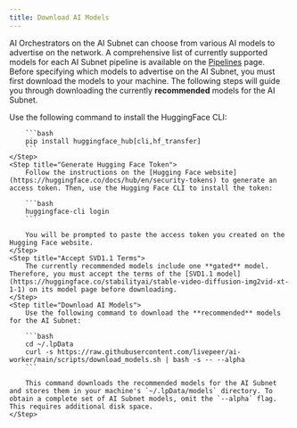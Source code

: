 ```yaml
---
title: Download AI Models
---
```


AI Orchestrators on the AI Subnet can choose from various AI models to advertise
on the network. A comprehensive list of currently supported models for each AI
Subnet pipeline is available on the [Pipelines](/ai/pipelines) page. Before
specifying which models to advertise on the AI Subnet, you must first download
the models to your machine. The following steps will guide you through
downloading the currently **recommended** models for the AI Subnet.

<Steps>
    <Step title="Install HuggingFace CLI">
        Use the following command to install the HuggingFace CLI:

        ```bash
        pip install huggingface_hub[cli,hf_transfer]
        ```
    </Step>
    <Step title="Generate Hugging Face Token">
        Follow the instructions on the [Hugging Face website](https://huggingface.co/docs/hub/en/security-tokens) to generate an access token. Then, use the Hugging Face CLI to install the token:

        ```bash
        huggingface-cli login
        ```

        You will be prompted to paste the access token you created on the Hugging Face website.
    </Step>
    <Step title="Accept SVD1.1 Terms">
        The currently recommended models include one **gated** model. Therefore, you must accept the terms of the [SVD1.1 model](https://huggingface.co/stabilityai/stable-video-diffusion-img2vid-xt-1-1) on its model page before downloading.
    </Step>
    <Step title="Download AI Models">
        Use the following command to download the **recommended** models for the AI Subnet:

        ```bash
        cd ~/.lpData
        curl -s https://raw.githubusercontent.com/livepeer/ai-worker/main/scripts/download_models.sh | bash -s -- --alpha
        ```

        This command downloads the recommended models for the AI Subnet and stores them in your machine's `~/.lpData/models` directory. To obtain a complete set of AI Subnet models, omit the `--alpha` flag. This requires additional disk space.
    </Step>

</Steps>

